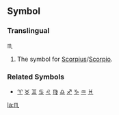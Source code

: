 ==Symbol==
===Translingual===
♏

#The symbol for [[Scorpius]]/[[Scorpio]].
===Related Symbols===
*[[♈]] [[♉]] [[♊]] [[♋]] [[♌]] [[♍]] [[♎]] [[♐]] [[♑]] [[♒]] [[♓]]

[[la:♏]]